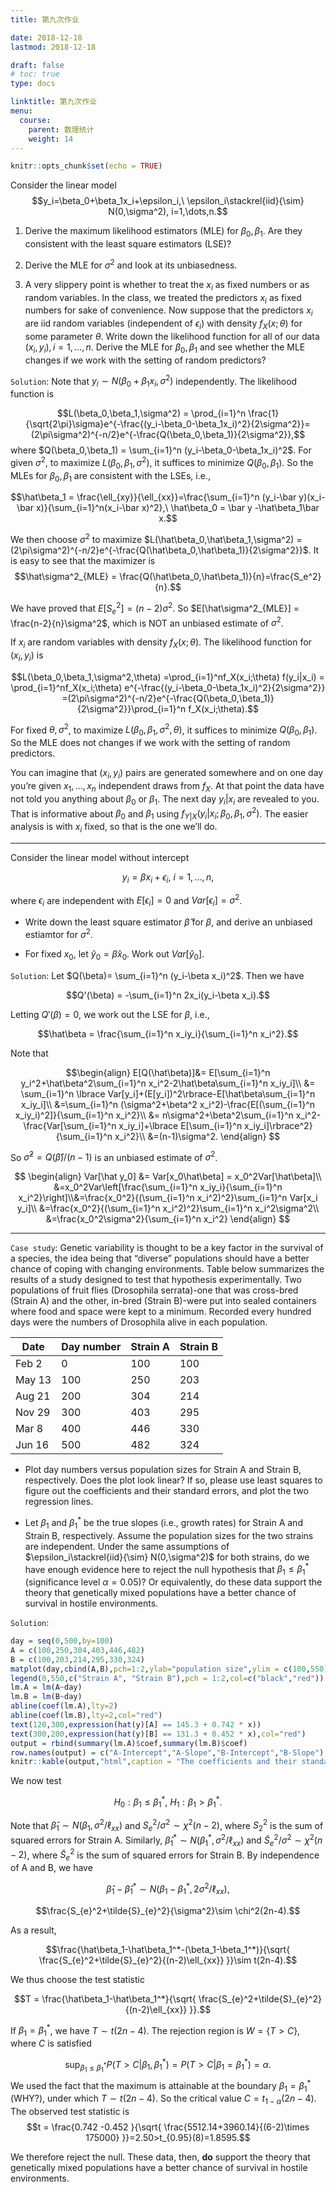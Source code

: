 ```yaml
---
title: 第九次作业

date: 2018-12-18 
lastmod: 2018-12-18 

draft: false
# toc: true
type: docs

linktitle: 第九次作业
menu:
  course: 
    parent: 数理统计
    weight: 14
---
```


```r
knitr::opts_chunk$set(echo = TRUE)
```


Consider the linear model
$$y_i=\beta_0+\beta_1x_i+\epsilon_i,\ \epsilon_i\stackrel{iid}{\sim} N(0,\sigma^2), i=1,\dots,n.$$

1. Derive the maximum likelihood estimators (MLE) for $\beta_0,\beta_1$. Are they consistent with the least square estimators (LSE)?



2. Derive the MLE for $\sigma^2$ and look at its unbiasedness.


3. A very slippery point is whether to treat the $x_i$ as fixed numbers or as random variables. In the class, we treated the predictors $x_i$ as fixed numbers for sake of convenience. Now suppose that the predictors $x_i$ are iid  random variables (independent of $\epsilon_i$) with density $f_X(x;\theta)$ for some parameter $\theta$. Write down the likelihood function for all of our data $(x_i,y_i),i=1,\dots,n$. Derive the MLE for $\beta_0,\beta_1$ and see whether the MLE changes if we work with the setting of random predictors?


`Solution`: Note that $y_i\sim N(\beta_0+\beta_1 x_i,\sigma^2)$ independently. The likelihood function is

$$L(\beta_0,\beta_1,\sigma^2) = \prod_{i=1}^n \frac{1}{\sqrt{2\pi}\sigma}e^{-\frac{(y_i-\beta_0-\beta_1x_i)^2}{2\sigma^2}}=(2\pi\sigma^2)^{-n/2}e^{-\frac{Q(\beta_0,\beta_1)}{2\sigma^2}},$$
where $Q(\beta_0,\beta_1) = \sum_{i=1}^n (y_i-\beta_0-\beta_1x_i)^2$.
For given $\sigma^2$, to maximize $L(\beta_0,\beta_1,\sigma^2)$, it suffices to minimize $Q(\beta_0,\beta_1)$. So the MLEs for $\beta_0,\beta_1$ are consistent with the LSEs, i.e.,

$$\hat\beta_1 = \frac{\ell_{xy}}{\ell_{xx}}=\frac{\sum_{i=1}^n (y_i-\bar y)(x_i-\bar x)}{\sum_{i=1}^n(x_i-\bar x)^2},\ \hat\beta_0 = \bar y -\hat\beta_1\bar x.$$

We then choose $\sigma^2$ to maximize $L(\hat\beta_0,\hat\beta_1,\sigma^2) = (2\pi\sigma^2)^{-n/2}e^{-\frac{Q(\hat\beta_0,\hat\beta_1)}{2\sigma^2}}$.
It is easy to see that the maximizer is 
$$\hat\sigma^2_{MLE} = \frac{Q(\hat\beta_0,\hat\beta_1)}{n}=\frac{S_e^2}{n}.$$

We have proved that $E[S_e^2] = (n-2)\sigma^2$. So $E[\hat\sigma^2_{MLE}] = \frac{n-2}{n}\sigma^2$, which is NOT an unbiased estimate of $\sigma^2$.

If $x_i$ are random variables with density $f_X(x;\theta)$. The likelihood function for $(x_i,y_i)$ is 

$$L(\beta_0,\beta_1,\sigma^2,\theta) =\prod_{i=1}^nf_X(x_i;\theta) f(y_i|x_i) = \prod_{i=1}^nf_X(x_i;\theta) e^{-\frac{(y_i-\beta_0-\beta_1x_i)^2}{2\sigma^2}} =(2\pi\sigma^2)^{-n/2}e^{-\frac{Q(\beta_0,\beta_1)}{2\sigma^2}}\prod_{i=1}^n f_X(x_i;\theta).$$

For fixed $\theta,\sigma^2$, to maximize $L(\beta_0,\beta_1,\sigma^2,\theta)$, it suffices to minimize $Q(\beta_0,\beta_1)$. So the MLE does not changes if we work with the setting of random predictors. 

You can imagine that $(x_i,y_i)$ pairs are generated somewhere and on one day you're given $x_1,\dots,x_n$ independent draws from $f_X$. At that point the data have not told you anything about $\beta_0$ or $\beta_1$. The next
day $y_i|x_i$ are revealed to you. That is informative about $\beta_0$ and $\beta_1$ using $f_{Y|X}(y_i|x_i;\beta_0,\beta_1,\sigma^2)$.
The easier analysis is with $x_i$ fixed, so that is the one we'll do.

---


Consider the linear model without intercept

$$y_i  = \beta x_i+\epsilon_i,\ i=1,\dots,n,$$

where $\epsilon_i$ are independent with $E[\epsilon_i]=0$ and $Var[\epsilon_i]=\sigma^2$.


- Write down the least square estimator $\hat \beta$ for $\beta$, and derive an unbiased estiamtor for $\sigma^2$.

- For fixed $x_0$, let $\hat{y}_0=\hat\beta x_0$. Work out $Var[\hat{y}_0]$.

`Solution`: Let $Q(\beta)= \sum_{i=1}^n (y_i-\beta x_i)^2$. Then we have

$$Q'(\beta) = -\sum_{i=1}^n 2x_i(y_i-\beta x_i).$$

Letting $Q'(\beta) = 0$, we work out the LSE for $\beta$, i.e.,

$$\hat\beta = \frac{\sum_{i=1}^n x_iy_i}{\sum_{i=1}^n x_i^2}.$$

Note that

$$\begin{align}
E[Q(\hat\beta)]&= E[\sum_{i=1}^n y_i^2+\hat\beta^2\sum_{i=1}^n x_i^2-2\hat\beta\sum_{i=1}^n x_iy_i]\\
&= \sum_{i=1}^n \lbrace Var[y_i]+(E[y_i])^2\rbrace-E[\hat\beta\sum_{i=1}^n x_iy_i]\\
&=\sum_{i=1}^n (\sigma^2+\beta^2 x_i^2)-\frac{E[(\sum_{i=1}^n x_iy_i)^2]}{\sum_{i=1}^n x_i^2}\\
&= n\sigma^2+\beta^2\sum_{i=1}^n x_i^2-\frac{Var[\sum_{i=1}^n x_iy_i]+\lbrace E[\sum_{i=1}^n x_iy_i]\rbrace^2}{\sum_{i=1}^n x_i^2}\\
&=(n-1)\sigma^2.
\end{align}
$$

So $\hat\sigma^2 = Q(\hat\beta)/(n-1)$ is an unbiased estimate of $\sigma^2$.

$$
\begin{align}
Var[\hat y_0] &= Var[x_0\hat\beta] = x_0^2Var[\hat\beta]\\
&=x_0^2Var\left[\frac{\sum_{i=1}^n x_iy_i}{\sum_{i=1}^n x_i^2}\right]\\&=\frac{x_0^2}{(\sum_{i=1}^n x_i^2)^2}\sum_{i=1}^n Var[x_i y_i]\\
&=\frac{x_0^2}{(\sum_{i=1}^n x_i^2)^2}\sum_{i=1}^n x_i^2\sigma^2\\
&=\frac{x_0^2\sigma^2}{\sum_{i=1}^n x_i^2}
\end{align}
$$

---


`Case study`: Genetic variability is thought to be a key factor in the survival of a species, the idea
being that “diverse” populations should have a better chance of coping with changing
environments. Table below summarizes the results of a study designed to test
that hypothesis experimentally. Two populations of fruit flies (Drosophila serrata)-one that was cross-bred (Strain A) and the other,
in-bred (Strain B)-were put into sealed containers where food and space were kept
to a minimum. Recorded every hundred days were the numbers of Drosophila alive
in each population.


Date | Day number | Strain A | Strain B |
-|-|-|-|
Feb 2 | 0  | 100  | 100 | 
May 13  | 100  | 250  | 203 | 
Aug 21  | 200  | 304  | 214 | 
Nov 29  | 300  | 403  | 295 | 
Mar 8  | 400  | 446  | 330 | 
Jun 16  | 500  |  482  | 324 | 


- Plot day numbers versus population sizes for Strain A and Strain B, respectively. Does the plot look linear? If so, please use least squares to figure out the coefficients and
their standard errors, and plot the two regression lines.

- Let $\beta_1$ and $\beta_1^*$ be the true slopes (i.e., growth rates) for Strain A and Strain B, respectively. Assume the population sizes for the two strains are independent.  Under the same assumptions of $\epsilon_i\stackrel{iid}{\sim} N(0,\sigma^2)$ for both strains, do we have enough evidence here
to reject the null hypothesis that $\beta_1\le \beta_1^*$ (significance level $\alpha=0.05$)? Or equivalently, do these data support the theory that genetically mixed populations have a
better chance of survival in hostile environments.

`Solution`: 

```r
day = seq(0,500,by=100)
A = c(100,250,304,403,446,482)
B = c(100,203,214,295,330,324)
matplot(day,cbind(A,B),pch=1:2,ylab="population size",ylim = c(100,550))
legend(0,550,c("Strain A", "Strain B"),pch = 1:2,col=c("black","red"))
lm.A = lm(A~day)
lm.B = lm(B~day)
abline(coef(lm.A),lty=2)
abline(coef(lm.B),lty=2,col="red")
text(120,300,expression(hat(y)[A] == 145.3 + 0.742 * x))
text(300,200,expression(hat(y)[B] == 131.3 + 0.452 * x),col="red")
output = rbind(summary(lm.A)$coef,summary(lm.B)$coef)
row.names(output) = c("A-Intercept","A-Slope","B-Intercept","B-Slope")
knitr::kable(output,"html",caption = "The coefficients and their standard errors")

```


We now test 

$$H_0:\beta_1\le \beta_1^*,\ H_1:\beta_1>\beta_1^*.$$

Note that $\hat\beta_1 \sim N(\beta_1,\sigma^2/\ell_{xx})$ and $S_{e}^2/\sigma^2\sim \chi^2(n-2)$, where $S_2^2$ is the sum of squared errors for Strain A. Similarly, $\hat\beta_1^* \sim N(\beta_1^*,\sigma^2/\ell_{xx})$ and $\tilde{S}_{e}^2/\sigma^2\sim \chi^2(n-2)$, where $\tilde{S}_{e}^2$ is the sum of squared errors for Strain B. By independence of A and B, we have

$$\hat\beta_1-\hat\beta_1^*\sim N(\beta_1-\beta_1^*,2\sigma^2/\ell_{xx}),$$

$$\frac{S_{e}^2+\tilde{S}_{e}^2}{\sigma^2}\sim \chi^2(2n-4).$$

As a result,

$$\frac{\hat\beta_1-\hat\beta_1^*-(\beta_1-\beta_1^*)}{\sqrt{ \frac{S_{e}^2+\tilde{S}_{e}^2}{(n-2)\ell_{xx}} }}\sim t(2n-4).$$

We thus choose the test statistic

$$T = \frac{\hat\beta_1-\hat\beta_1^*}{\sqrt{ \frac{S_{e}^2+\tilde{S}_{e}^2}{(n-2)\ell_{xx}} }}.$$

If $\beta_1=\beta_1^*$, we have $T\sim t(2n-4)$. The rejection region is $W = \{T>C\}$, where $C$ is satisfied 

$$\sup_{\beta_1\le\beta_1^*}P(T>C|\beta_1,\beta_1^*)=P(T>C|\beta_1=\beta_1^*)=\alpha.$$
We used the fact that the maximum is attainable at the boundary $\beta_1=\beta_1^*$ (WHY?), under which $T\sim t(2n-4)$. So the critical value $C=t_{1-\alpha}(2n-4)$. The observed test statistic is  
$$t = \frac{0.742	-0.452	}{\sqrt{ \frac{5512.14+3960.14}{(6-2)\times 175000} }}=2.50>t_{0.95}(8)=1.8595.$$

We therefore reject the null. These data, then, **do** support the theory that genetically mixed populations have a
better chance of survival in hostile environments.